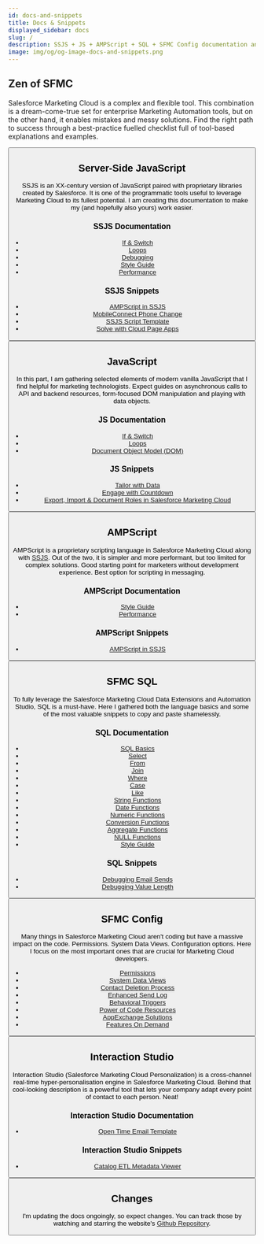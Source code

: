 ```yaml
---
id: docs-and-snippets
title: Docs & Snippets
displayed_sidebar: docs
slug: /
description: SSJS + JS + AMPScript + SQL + SFMC Config documentation and code snippets that I find useful for developing Salesforce Marketing Cloud.
image: img/og/og-image-docs-and-snippets.png
---
```



<LeadText content="SSJS + JS + AMPScript + SQL + SFMC Config documentation and code snippets that I find useful for developing Salesforce Marketing Cloud." />

## Zen of SFMC

Salesforce Marketing Cloud is a complex and flexible tool. This combination is a dream-come-true set for enterprise Marketing Automation tools, but on the other hand, it enables mistakes and messy solutions. Find the right path to success through a best-practice fuelled checklist full of tool-based explanations and examples.

<Button
    link='./zen-of-sfmc/'
    text='Read about Zen of SFMC'
/>

## Server-Side JavaScript

SSJS is an XX-century version of JavaScript paired with proprietary libraries created by Salesforce. It is one of the programmatic tools useful to leverage Marketing Cloud to its fullest potential. I am creating this documentation to make my (and hopefully also yours) work easier.

### SSJS Documentation

- [If & Switch](./ssjs/ssjs-if-and-switch.mdx)
- [Loops](./ssjs/ssjs-loops.mdx)
- [Debugging](./ssjs/debugging-ssjs.mdx)
- [Style Guide](./ssjs/ssjs-style-guide.mdx)
- [Performance](./ssjs/ssjs-vs-ampscript-performance.mdx)

### SSJS Snippets

- [AMPScript in SSJS](./ssjs/snippets/ampscript-in-ssjs.mdx)
- [MobileConnect Phone Change](./ssjs/snippets/ssjs-mobileconnect-phone-change.mdx)
- [SSJS Script Template](./ssjs/snippets/ssjs-script-template.mdx)
- [Solve with Cloud Page Apps](./ssjs/snippets/sfmc-cloud-page-apps.mdx)

<Button
    link='./category/ssjs/'
    text='Read about SSJS'
/>

## JavaScript

In this part, I am gathering selected elements of modern vanilla JavaScript that I find helpful for marketing technologists. Expect guides on asynchronous calls to API and backend resources, form-focused DOM manipulation and playing with data objects.

### JS Documentation

- [If & Switch](./js/js-if-and-switch.mdx)
- [Loops](./js/js-loops.mdx)
- [Document Object Model (DOM)](./js/js-dom.mdx)

### JS Snippets

- [Tailor with Data](./js/snippets/tailor-with-data.mdx)
- [Engage with Countdown](./js/snippets/engage-with-countdown.mdx)
- [Export, Import & Document Roles in Salesforce Marketing Cloud](./js/snippets/export-import-document-sfmc-roles.mdx)

<Button
    link='./category/javascript/'
    text='Read about JavaScript'
/>

## AMPScript

AMPScript is a proprietary scripting language in Salesforce Marketing Cloud along with [SSJS](#Server-Side-JavaScript). Out of the two, it is simpler and more performant, but too limited for complex solutions. Good starting point for marketers without development experience. Best option for scripting in messaging.

### AMPScript Documentation

- [Style Guide](./ampscript/ampscript-style-guide.mdx)
- [Performance](./ssjs/ssjs-vs-ampscript-performance.mdx)

### AMPScript Snippets

- [AMPScript in SSJS](./ssjs/snippets/ampscript-in-ssjs.mdx)

<Button
    link='./category/ampscript/'
    text='Read about AMPScript'
/>

## SFMC SQL

To fully leverage the Salesforce Marketing Cloud Data Extensions and Automation Studio, SQL is a must-have. Here I gathered both the language basics and some of the most valuable snippets to copy and paste shamelessly.

### SQL Documentation

- [SQL Basics](./sql/sfmc-sql-basics.mdx)
- [Select](./sql/sfmc-sql-select.mdx)
- [From](./sql/sfmc-sql-from.mdx)
- [Join](./sql/sfmc-sql-join.mdx)
- [Where](./sql/sfmc-sql-where.mdx)
- [Case](./sql/sfmc-sql-case.mdx)
- [Like](./sql/sfmc-sql-like.mdx)
- [String Functions](./sql/sfmc-sql-string-functions.mdx)
- [Date Functions](./sql/sfmc-sql-date-functions.mdx)
- [Numeric Functions](./sql/sfmc-sql-numeric-functions.mdx)
- [Conversion Functions](./sql/sfmc-sql-conversion-functions.mdx)
- [Aggregate Functions](./sql/sfmc-sql-aggregate-functions.mdx)
- [NULL Functions](./sql/sfmc-sql-null-functions.mdx)
- [Style Guide](./sql/sfmc-sql-style-guide.mdx)

### SQL Snippets

- [Debugging Email Sends](./sql/snippets/sfmc-sql-debugging-email-sends.mdx)
- [Debugging Value Length](./sql/snippets/sfmc-sql-debugging-value-length.mdx)

<Button
    link='./category/sfmc-sql/'
    text='Read about SFMC SQL'
/>

## SFMC Config

Many things in Salesforce Marketing Cloud aren't coding but have a massive impact on the code. Permissions. System Data Views. Configuration options. Here I focus on the most important ones that are crucial for Marketing Cloud developers.

- [Permissions](./config/sfmc-permissions.mdx)
- [System Data Views](./config/sfmc-system-data-views.mdx)
- [Contact Deletion Process](./config/sfmc-contact-deletion.mdx)
- [Enhanced Send Log](./config/sfmc-enhanced-send-log.mdx)
- [Behavioral Triggers](./config/sfmc-behavioral-triggers.mdx)
- [Power of Code Resources](./config/sfmc-code-resource.mdx)
- [AppExchange Solutions](./config/sfmc-appexchange-solutions.mdx)
- [Features On Demand](./config/sfmc-features-on-demand.mdx)

<Button
    link='./category/sfmc-config/'
    text='Read about SFMC Config'
/>

## Interaction Studio

Interaction Studio (Salesforce Marketing Cloud Personalization) is a cross-channel real-time hyper-personalisation engine in Salesforce Marketing Cloud. Behind that cool-looking description is a powerful tool that lets your company adapt every point of contact to each person. Neat!

### Interaction Studio Documentation

- [Open Time Email Template](./interaction-studio/is-open-time-email.mdx)

### Interaction Studio Snippets

- [Catalog ETL Metadata Viewer](./interaction-studio/snippets/is-catalog-etl-metadata-viewer.mdx)

<Button
    link='./category/interaction-studio/'
    text='Read about Interaction Studio'
/>

## Changes

I'm updating the docs ongoingly, so expect changes. You can track those by watching and starring the website's [Github Repository](https://github.com/MateuszDabrowski/mateuszdabrowski.pl).